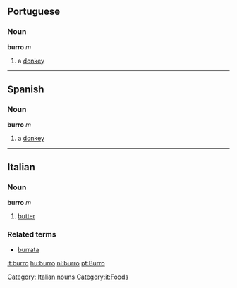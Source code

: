 == Portuguese ==
=== Noun ===
'''burro''' ''m''

# a [[donkey]]

----

== Spanish ==
=== Noun ===
'''burro''' ''m''

# a [[donkey]]

----

== Italian ==
===Noun===
'''burro''' ''m''

# [[butter]]

===Related terms===
*[[burrata]]

[[Category: Italian nouns]] [[Category:it:Foods]]




[[it:burro]]
[[hu:burro]]
[[nl:burro]]
[[pt:Burro]]
